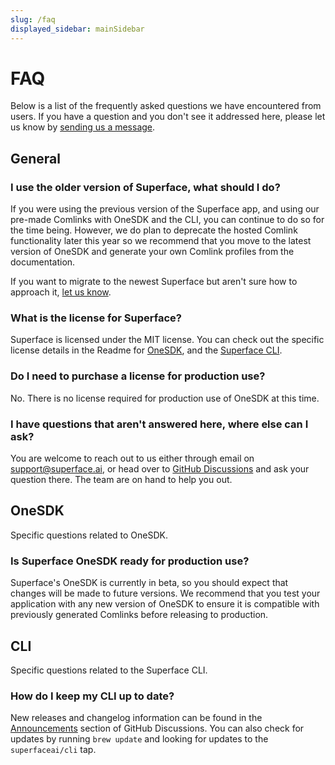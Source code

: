 ```yaml
---
slug: /faq
displayed_sidebar: mainSidebar
---
```


# FAQ

Below is a list of the frequently asked questions we have encountered from users. If you have a question and you don't see it addressed here, please let us know by [sending us a message](./support).

## General

### I use the older version of Superface, what should I do?

If you were using the previous version of the Superface app, and using our pre-made Comlinks with OneSDK and the CLI, you can continue to do so for the time being. However, we do plan to deprecate the hosted Comlink functionality later this year so we recommend that you move to the latest version of OneSDK and generate your own Comlink profiles from the documentation.

If you want to migrate to the newest Superface but aren't sure how to approach it, [let us know](./support).

### What is the license for Superface?

Superface is licensed under the MIT license. You can check out the specific license details in the Readme for [OneSDK](https://github.com/superfaceai/one-sdk/blob/main/LICENSE), and the [Superface CLI](https://github.com/superfaceai/cli/blob/main/LICENSE).

### Do I need to purchase a license for production use?

No. There is no license required for production use of OneSDK at this time.

### I have questions that aren't answered here, where else can I ask?

You are welcome to reach out to us either through email on support@superface.ai, or head over to [GitHub Discussions](https://github.com/orgs/superfaceai/discussions) and ask your question there. The team are on hand to help you out.

## OneSDK

Specific questions related to OneSDK.

### Is Superface OneSDK ready for production use?

Superface's OneSDK is currently in beta, so you should expect that changes will be made to future versions. We recommend that you test your application with any new version of OneSDK to ensure it is compatible with previously generated Comlinks before releasing to production.

## CLI

Specific questions related to the Superface CLI.

### How do I keep my CLI up to date?

New releases and changelog information can be found in the [Announcements](https://github.com/orgs/superfaceai/discussions/categories/announcements) section of GitHub Discussions. You can also check for updates by running `brew update` and looking for updates to the `superfaceai/cli` tap.
